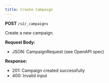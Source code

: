 ```yaml
---
title: Create Campaign
---
```


**POST** `/v2/_campaigns`

Create a new campaign.

**Request Body:**
- JSON: CampaignRequest (see OpenAPI spec)

**Response:**
- 201: Campaign created successfully
- 400: Invalid input